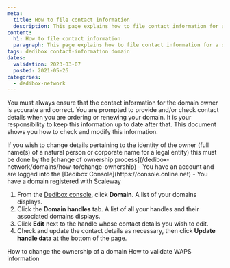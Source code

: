 ```yaml
---
meta:
  title: How to file contact information
  description: This page explains how to file contact information for a domain
content:
  h1: How to file contact information
  paragraph: This page explains how to file contact information for a domain
tags: dedibox contact-information domain 
dates:
  validation: 2023-03-07
  posted: 2021-05-26
categories:
  - dedibox-network
---
```


You must always ensure that the contact information for the domain owner is accurate and correct. You are prompted to provide and/or check contact details when you are ordering or renewing your domain. It is your responsibility to keep this information up to date after that. This document shows you how to check and modify this information.

<Message type="important">
  If you wish to change details pertaining to the identity of the owner (full name(s) of a natural person or corporate name for a legal entity) this must be done by the [change of ownership process](/dedibox-network/domains/how-to/change-ownership)
</Message>

<Message type="requirement">
  - You have an account and are logged into the [Dedibox Console](https://console.online.net) 
  - You have a domain registered with Scaleway
</Message>

1. From the [Dedibox console](https://console.online.net), click **Domain**. A list of your domains displays.
2. Click the **Domain handles** tab. A list of all your handles and their associated domains displays.
    <Lightbox src="scaleway-domain-handles.webp" alt="" />
3. Click **Edit** next to the handle whose contact details you wish to edit.
4. Check and update the contact details as necessary, then click **Update handle data** at the bottom of the page.

<Navigation title="See Also">
  <PreviousButton to="/dedibox-network/domains/how-to/change-ownership/">How to change the ownership of a domain</PreviousButton>
  <NextButton to="/dedibox-network/domains/how-to/validate-waps-info/">How to validate WAPS information</NextButton>
</Navigation>
